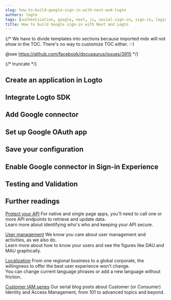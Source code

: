 ```yaml
---
slug: how-to-build-google-sign-in-with-next-and-logto
authors: logto
tags: [authentication, google, next, js, social-sign-in, sign-in, login]
title: How to build Google sign-in with Next and Logto
---
```


{/*
  We have to divide templates into sections because imported mdx will not show in the TOC.
  There's no way to customize TOC either. :-)

  @see https://github.com/facebook/docusaurus/issues/3915
*/}



{/* truncate */}

<Intro connector={connector} sdk="Next" link="https://nextjs.org/" />

## Create an application in Logto

<CreateApplication type="Traditional web" framework="Next.js" />

## Integrate Logto SDK

<IntegrateSdk />

## Add Google connector

<AddSocialConnector connector={connector} />

## Set up Google OAuth app

<ConnectorGuide />

## Save your configuration

<SaveYourConfiguration connector={connector} />

## Enable Google connector in Sign-in Experience

<EnableSocialConnector connector={connector} />

## Testing and Validation

<TestingAndValidation connector={connector} sdk="Next" />

## Further readings

[Protect your API](/authorization/api-resources/protect-your-api) For native and single page apps, you'll need to call one or more API endpoints to retrieve and update data.<br/>
Learn more about identifying who's who and keeping your API secure.

[User management](/user-management) We know you care about user management and activities, as we also do.<br/>
Learn more about how to know your users and see the figures like DAU and MAU graphically.

[Localization](/customization/localized-languages) From one regional business to a global corporate, the willingness to offer the best user experience won't change.<br/>
You can change current language phrases or add a new language without friction.

[Customer IAM series](https://blog.logto.io/ciam-101-intro-authn-sso) Our serial blog posts about Customer (or Consumer) Identity and Access Management, from 101 to advanced topics and beyond.
